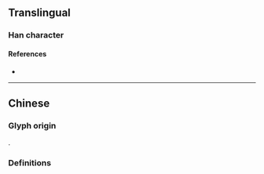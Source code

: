 {{also|楓}}
{{character info}}
==Translingual==

===Han character===
{{Han char|rn=75|rad=木|as=04|sn=8|canj=DHNK|four=47910|ids=⿰木风}}

====References====
* {{Han ref|hdz=21173.130|uh=67AB|ud=26539}}

----

==Chinese==

===Glyph origin===
{{Han simp|楓|f=風|t=风}}.

===Definitions===
{{zh-see|楓}}